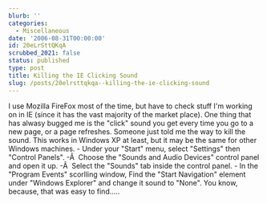```yaml
---
blurb: ''
categories:
  - Miscellaneous
date: '2006-08-31T00:00:00'
id: 20eLrSttQKqA
scrubbed_2021: false
status: published
type: post
title: Killing the IE Clicking Sound
slug: /posts/20elrsttqkqa--killing-the-ie-clicking-sound
---
```


I use Mozilla FireFox most of the time, but have to check stuff I'm
working on in IE (since it has the vast majority of the market
place). One thing that has alwasy bugged me is the "click" sound
you get every time you go to a new page, or a page refreshes.
Someone just told me the way to kill the sound. This works in
Windows XP at least, but it may be the same for other Windows
machines. - Under your "Start" menu, select "Settings" then
"Control Panels". -Â  Choose the "Sounds and Audio Devices" control
panel and open it up. -Â  Select the "Sounds" tab inside the
control panel. - In the "Program Events" scorlling window, Find the
"Start Navigation" element under "Windows Explorer" and change it
sound to "None". You know, because, that was easy to find.....
